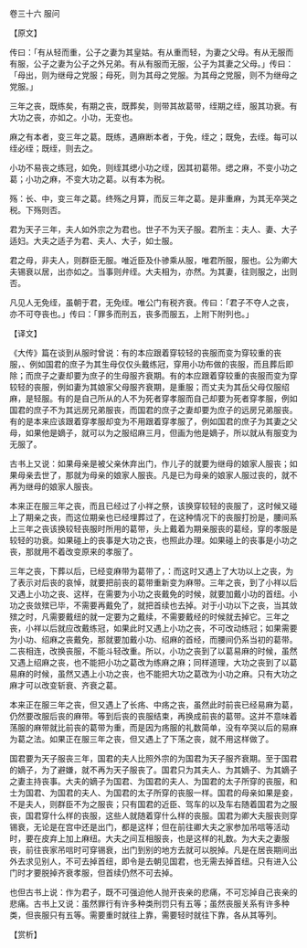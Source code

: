 

卷三十六 服问

【原文】

传曰：「有从轻而重，公子之妻为其皇姑。有从重而轻，为妻之父母。有从无服而有服，公子之妻为公子之外兄弟。有从有服而无服，公子为其妻之父母。」传曰：「母出，则为继母之党服；母死，则为其母之党服。为其母之党服，则不为继母之党服。」

三年之丧，既练矣，有期之丧，既葬矣，则带其故葛带，绖期之绖，服其功衰。有大功之丧，亦如之。小功，无变也。

麻之有本者，变三年之葛。既练，遇麻断本者，于免，绖之；既免，去绖。每可以绖必绖；既绖，则去之。

小功不易丧之练冠，如免，则绖其缌小功之绖，因其初葛带。缌之麻，不变小功之葛；小功之麻，不变大功之葛。以有本为税。

殇：长、中，变三年之葛。终殇之月算，而反三年之葛。是非重麻，为其无卒哭之税。下殇则否。

君为天子三年，夫人如外宗之为君也。世子不为天子服。君所主：夫人、妻、大子适妇。大夫之适子为君、夫人、大子，如士服。

君之母，非夫人，则群臣无服。唯近臣及仆骖乘从服，唯君所服，服也。公为卿大夫锡衰以居，出亦如之。当事则弁绖。大夫相为，亦然。为其妻，往则服之，出则否。

凡见人无免绖，虽朝于君，无免绖。唯公门有税齐衰。传曰：「君子不夺人之丧，亦不可夺丧也。」传曰：「罪多而刑五，丧多而服五，上附下附列也。」

【译文】

《大传》篇在谈到从服时曾说：有的本应跟着穿较轻的丧服而变为穿较重的丧服，、例如国君的庶子为其生母仅仅头戴练冠，穿用小功布做的丧服，而且葬后即除；而庶子之妻却要为庶子的生母服齐衰期。有的本应跟着穿较重的丧服而变为穿较轻的丧服，例如妻为其娘家父母服齐衰期，是重服；而丈夫为其岳父母仅服绍麻，是轻服。有的是自己所从的人不为死者穿孝服而自己却要为死者穿孝服，例如国君的庶子不为其远房兄弟服丧，而国君的庶子之妻却要为庶子的远房兄弟服丧。有的是本来应该跟着穿孝服却变为不用跟着穿孝服了，例如国君的庶子为其妻之父母，如果他是嫡子，就可以为之服绍麻三月，但画为他是嫡子，所以就从有服变为无服了。

古书上又说：如果母亲是被父亲休弃出门，作儿子的就要为继母的娘家人服丧；如果母亲去世了，那就为母亲的娘家人服丧。凡是已为母亲的娘家人服过丧的，就不再为继母的娘家人服丧。

本来正在服三年之丧，而且已经过了小祥之祭，该换穿较轻的丧服了，这时候又碰上了期亲之丧，而这位期亲也已经埋葬过了，在这种情况下的丧服打扮是，腰间系上三年之丧该换较轻丧服时所用的葛带，头上戴着为期亲服丧的葛经，穿的孝服是较轻的功衰。如果碰上的丧事是大功之丧，也照此办理。如果碰上的丧事是小功之丧，那就用不着改变原来的孝服了。

三年之丧，下葬以后，已经变麻带为葛带了，：而这时又遇上了大功以上之丧，为了表示对后丧的哀悼，就要把前丧的葛带重新变为麻带。三年之丧，到了小祥以后又遇上小功之丧、这样，在需要为小功之丧戴免的时候，就要加戴小功的首纽。小功之丧敛殡已毕，不需要再戴免了，就把首续也去掉。对于小功以下之丧，当其敛殡之时，凡需要戴纽的就一定要为之戴续，不需要戴经的时候就去掉它。三年之丧，小祥以后就应改戴练冠，如果此时又遇上小功之丧，不可改动练冠；如果需要为小功、绍麻之丧戴免，那就要加戴小功、绍麻的首经，而腰间仍系当初的葛带。二丧相连，改换丧服，不能斗轻改重。所以，小功之丧到了以葛易麻的时候，虽然又遇上绍麻之丧，也不能把小功之葛改为练麻之麻；同样道理，大功之丧到了以葛易麻的时候，虽然又遇上小功之丧，也不能把大功之葛改为小功之麻。只有大功之麻才可以改变斩衰、齐衰之葛。

本来正在服三年之丧，但又遇上了长疡、中疡之丧，虽然此时前丧已经易麻为葛，仍然要改服后丧的麻带。等到后丧的丧服结束，再换成前丧的葛带。这并不意味着荡服的麻带就比前丧的葛带为重，而是因为疡服的礼数简单，没有卒哭以后的易麻为葛之法。如果正在服三年之丧，但又遇上了下荡之丧，就不用这样做了。

国君要为天子服丧三年，国君的夫人比照外宗的为国君为天子服齐衰期。至于国君的嫡子，为了避嫌，就不再为天子服丧了。国君只为其夫人、为其嫡子、为其嫡子之妻主持丧事。大夫的嫡子为国君、为国君的夫人、为国君的太子所穿的丧服，和士为国君、为国君的夫人、为国君的太子所穿的丧服一样。国君的母亲如果是妾，不是夫人，则群臣不为之服丧；只有国君的近臣、驾车的以及车右随着国君为之服丧，国君穿什么样的丧服，这些人就随着穿什么样的丧服。国君为卿大夫服丧则穿锡衰，无论是在宫中还是出门，都是这样；但在前往卿大夫之家参加吊唁等活动时，要在皮弃上加上麻纽。大夫之间互相服丧，也是这样的礼数。为大夫之妻服丧，前往丧家吊唁时可穿锡衰，出门到别的地方去就可以脱掉。凡是在居丧期间出外去求见别人，不可去掉首纽，即令是去朝见国君，也无需去掉首纽。只有进入公门时才要脱掉齐衰孝服，但首续仍然不可去掉。

也但古书上说：作为君子，既不可强迫他人抛开丧亲的悲痛，不可忘掉自己丧亲的悲痛。古书上又说：虽然罪行有许多种类刑罚只有五等；虽然丧服关系有许多种类，但丧服只有五等。需要重时就往上靠，需要轻时就往下靠，各从其等列。

【赏析】

